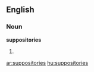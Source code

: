 ==English==
===Noun===
'''suppositories'''
# {{plural of|[[suppository]]}}

[[ar:suppositories]]
[[hu:suppositories]]